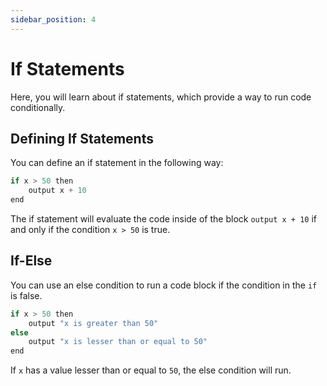 ```yaml
---
sidebar_position: 4
---
```


# If Statements

Here, you will learn about if statements, which provide a way to run code conditionally.

## Defining If Statements

You can define an if statement in the following way:

```python
if x > 50 then
    output x + 10
end
```

The if statement will evaluate the code inside of the block `output x + 10` if and only if the condition `x > 50` is true.

## If-Else

You can use an else condition to run a code block if the condition in the `if` is false.

```python
if x > 50 then
    output "x is greater than 50"
else
    output "x is lesser than or equal to 50"
end
```

If `x` has a value lesser than or equal to `50`, the else condition will run.
